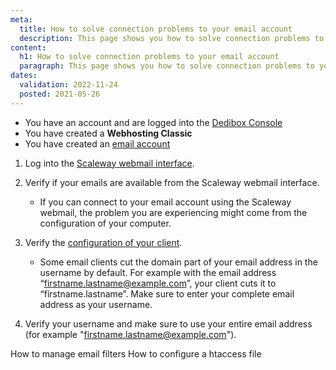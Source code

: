 ```yaml
---
meta:
  title: How to solve connection problems to your email account
  description: This page shows you how to solve connection problems to your email account.
content:
  h1: How to solve connection problems to your email account
  paragraph: This page shows you how to solve connection problems to your email account.
dates:
  validation: 2022-11-24
  posted: 2021-05-26
---
```


<Message type="requirement">

  - You have an account and are logged into the [Dedibox Console](https://console.online.net)
  - You have created a **Webhosting Classic**
  - You have created an [email account](/webhosting/classic/how-to/create-email-account)

</Message>

1. Log into the [Scaleway webmail interface](https://webmail.online.net/). 
2. Verify if your emails are available from the Scaleway webmail interface.

    <Message type="note">

    - If you can connect to your email account using the Scaleway webmail, the problem you are experiencing might come from the configuration of your computer.
        
    </Message>
3. Verify the [configuration of your client](/webhosting/classic/how-to/check-emails). 

    <Message type="note">

    - Some email clients cut the domain part of your email address in the username by default. For example with the email address “[firstname.lastname@example.com](mailto:firstname.lastname@example.com)”, your client cuts it to “firstname.lastname”. Make sure to enter your complete email address as your username. 
          
    </Message>
4. Verify your username and make sure to use your entire email address (for example "[firstname.lastname@example.com](mailto:firstname.lastname@example.com)"). 

<Navigation title="See Also">
  <PreviousButton to="/webhosting/classic/how-to/manage-email-filter/">How to manage email filters</PreviousButton>
  <NextButton to="/webhosting/classic/how-to/configure-htaccess-file/">How to configure a htaccess file</NextButton>
</Navigation> 
